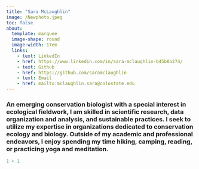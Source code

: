 ```yaml
---
title: "Sara McLaughlin"
image: /Newphoto.jpeg
toc: false
about: 
  template: marquee
  image-shape: round
  image-width: 17em
  links:
    - text: LinkedIn
    - href: https://www.linkedin.com/in/sara-mclaughlin-b45b8b274/ 
    - text: Github
    - href: https://github.com/saramclaughlin 
    - text: Email
    - href: mailto:mclaughlin.sara@colostate.edu
---
```

### An emerging conservation biologist with a special interest in ecological fieldwork, I am skilled in scientific research, data organization and analysis, and sustainable practices. I seek to utilize my expertise in organizations dedicated to conservation ecology and biology. Outside of my academic and professional endeavors, I enjoy spending my time hiking, camping, reading, or practicing yoga and meditation. 

```r
1 + 1
```
